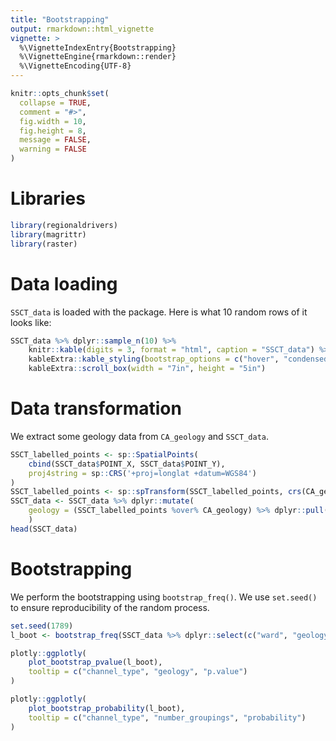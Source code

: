 ```yaml
---
title: "Bootstrapping"
output: rmarkdown::html_vignette
vignette: >
  %\VignetteIndexEntry{Bootstrapping}
  %\VignetteEngine{rmarkdown::render}
  %\VignetteEncoding{UTF-8}
---
```


```r
knitr::opts_chunk$set(
  collapse = TRUE,
  comment = "#>",
  fig.width = 10,
  fig.height = 8,
  message = FALSE,
  warning = FALSE
)
```

# Libraries

```r
library(regionaldrivers)
library(magrittr)
library(raster)
```

# Data loading

`SSCT_data` is loaded with the package.
Here is what 10 random rows of it looks like:

```r
SSCT_data %>% dplyr::sample_n(10) %>%
	knitr::kable(digits = 3, format = "html", caption = "SSCT_data") %>% 
	kableExtra::kable_styling(bootstrap_options = c("hover", "condensed")) %>% 
	kableExtra::scroll_box(width = "7in", height = "5in")	
```

# Data transformation

We extract some geology data from `CA_geology` and `SSCT_data`.

```r
SSCT_labelled_points <- sp::SpatialPoints(
	cbind(SSCT_data$POINT_X, SSCT_data$POINT_Y), 
	proj4string = sp::CRS('+proj=longlat +datum=WGS84')
)
SSCT_labelled_points <- sp::spTransform(SSCT_labelled_points, crs(CA_geology))
SSCT_data <- SSCT_data %>% dplyr::mutate(
	geology = (SSCT_labelled_points %over% CA_geology) %>% dplyr::pull(GENERAL)
	)
head(SSCT_data)
```

# Bootstrapping

We perform the bootstrapping using `bootstrap_freq()`.
We use `set.seed()` to ensure reproducibility of the random process.

```r
set.seed(1789)
l_boot <- bootstrap_freq(SSCT_data %>% dplyr::select(c("ward", "geology")) %>% na.omit())
```

```r
plotly::ggplotly(
	plot_bootstrap_pvalue(l_boot),
	tooltip = c("channel_type", "geology", "p.value")
)	
```

```r
plotly::ggplotly(
	plot_bootstrap_probability(l_boot),
	tooltip = c("channel_type", "number_groupings", "probability")
)	
```